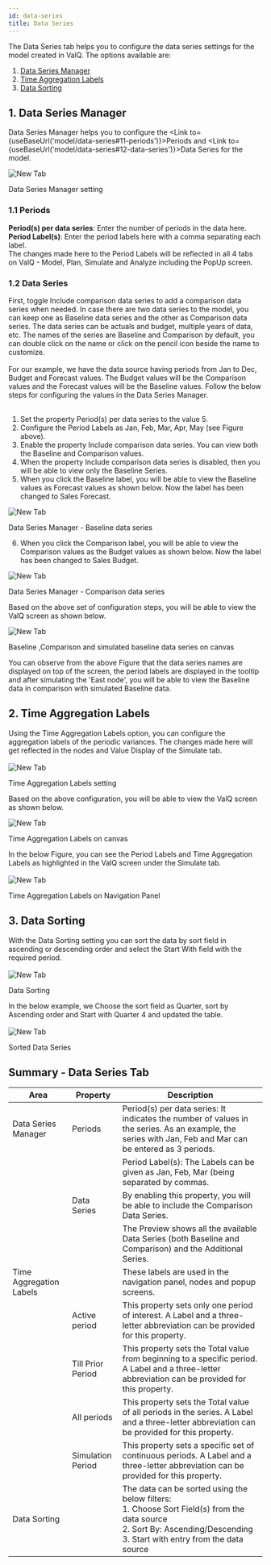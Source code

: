 ```yaml
---
id: data-series
title: Data Series
---
```



The Data Series tab helps you to configure the data series settings for the model created in ValQ. The options available are:

1. [Data Series Manager](#1-data-series-manager)
1. [Time Aggregation Labels](#2-time-aggregation-labels)
1. [Data Sorting](#3-data-sorting)

## 1. Data Series Manager

Data Series Manager helps you to configure the <Link to={useBaseUrl('model/data-series#11-periods')}>Periods</Link> and <Link to={useBaseUrl('model/data-series#12-data-series')}>Data Series</Link> for the model.

<div style={{ textAlign: "center" }}>
  <Zoom>
    <img alt="New Tab" src={useBaseUrl("/doc-images/model/ds2.png")} />
  </Zoom>
  <div class="center"><p>Data Series Manager setting</p></div>
</div>

### 1.1 Periods

**Period(s) per data series**: Enter the number of periods in the data here. <br />
**Period Label(s)**: Enter the period labels here with a comma separating each label.<br />
The changes made here to the Period Labels will be reflected in all 4 tabs on ValQ - Model,
Plan, Simulate and Analyze including the PopUp screen.

### 1.2 Data Series

<div style={{ textAlign: "justify" }}>
  First, toggle Include comparison data series to add a comparison data series
  when needed. In case there are two data series to the model, you can keep one
  as Baseline data series and the other as Comparison data series. The data
  series can be actuals and budget, multiple years of data, etc. The names of
  the series are Baseline and Comparison by default, you can double click on the
  name or click on the pencil icon beside the name to customize.
</div> <br />

<div style={{ textAlign: "justify" }}>
  For our example, we have the data source having periods from Jan to Dec,
  Budget and Forecast values. The Budget values will be the Comparison values
  and the Forecast values will be the Baseline values. Follow the below steps
  for configuring the values in the Data Series Manager.
</div> <br />

1.  Set the property Period(s) per data series to the value 5.
2.  Configure the Period Labels as Jan, Feb, Mar, Apr, May (see Figure
    above).
3.  Enable the property Include comparison data series. You can view
    both the Baseline and Comparison values.
4.  When the property Include comparison data series is disabled, then
    you will be able to view only the Baseline Series.
5.  When you click the Baseline label, you will be able to view the
    Baseline values as Forecast values as shown below. Now the label
    has been changed to Sales Forecast.

<div class="center">
  <Zoom>
    <img alt="New Tab" src={useBaseUrl("/doc-images/model/ds3.png")} />
  </Zoom>
  <p>Data Series Manager - Baseline data series</p>
</div>

6.  When you click the Comparison label, you will be able to view the
    Comparison values as the Budget values as shown below. Now the label
    has been changed to Sales Budget.

<div class="center">
  <Zoom>
    <img alt="New Tab" src={useBaseUrl("/doc-images/model/ds4.png")} />
  </Zoom>
  <p>Data Series Manager - Comparison data series</p>
</div>

Based on the above set of configuration steps, you will be able to view
the ValQ screen as shown below.

<div class="center">
  <Zoom>
    <img alt="New Tab" src={useBaseUrl("/doc-images/model/ds5.png")} />
  </Zoom>
  <p>Baseline ,Comparison and simulated baseline data series on canvas</p>
</div>

<div style={{ textAlign: "justify" }}>
  You can observe from the above Figure that the data series names are displayed
  on top of the screen, the period labels are displayed in the tooltip and after
  simulating the 'East node', you will be able to view the Baseline data in
  comparison with simulated Baseline data.
</div>

## 2. Time Aggregation Labels

<div style={{ textAlign: "justify" }}>
  Using the Time Aggregation Labels option, you can configure the aggregation
  labels of the periodic variances. The changes made here will get reflected in
  the nodes and Value Display of the Simulate tab.
</div> <br />

<div style={{ textAlign: "center" }}>
  <Zoom>
    <img alt="New Tab" src={useBaseUrl("/doc-images/model/ds6.png")} />
  </Zoom>
  <div class="center"><p>Time Aggregation Labels setting</p></div>
</div>

Based on the above configuration, you will be able to view the ValQ screen as shown below.

<div class="center">
  <Zoom>
    <img alt="New Tab" src={useBaseUrl("/doc-images/model/ds7.png")} />
  </Zoom>
  <p>Time Aggregation Labels on canvas</p>
</div>

<div style={{ textAlign: "justify" }}>
  In the below Figure, you can see the Period Labels and Time Aggregation Labels
  as highlighted in the ValQ screen under the Simulate tab.
</div> <br />

<div style={{ textAlign : "center" }}>
  <Zoom>
    <img alt="New Tab" src={useBaseUrl("/doc-images/model/ds8.png")} />
  </Zoom>
  <div class="center"><p>Time Aggregation Labels on Navigation Panel</p></div>
</div>

## 3. Data Sorting

<div style={{ textAlign: "justify" }}>
  With the Data Sorting setting you can sort the data by sort field in ascending
  or descending order and select the Start With field with the required period.
</div> <br />

<div class="center">
  <Zoom>
    <img alt="New Tab" src={useBaseUrl("/doc-images/model/ds9.png")} />
  </Zoom>
  <p>Data Sorting</p>
</div>

<div style={{ textAlign: "justify" }}>
  In the below example, we Choose the sort field as Quarter, sort by Ascending
  order and Start with Quarter 4 and updated the table.
</div> <br />

<div class="center">
  <Zoom>
    <img alt="New Tab" src={useBaseUrl("/doc-images/model/ds10.png")} />
  </Zoom>
  <p>Sorted Data Series</p>
</div>

## Summary - Data Series Tab

| Area                    | Property          | Description                                                                                                                                                                              |
| ----------------------- | ----------------- | ---------------------------------------------------------------------------------------------------------------------------------------------------------------------------------------- |
| Data Series Manager     | Periods           | Period(s) per data series: It indicates the number of values in the series. As an example, the series with Jan, Feb and Mar can be entered as 3 periods.                                 |
|                         |                   | Period Label(s): The Labels can be given as Jan, Feb, Mar (being separated by commas.                                                                                                    |
|                         | Data Series       | By enabling this property, you will be able to include the Comparison Data Series.                                                                                                       |
|                         |                   | The Preview shows all the available Data Series (both Baseline and Comparison) and the Additional Series.                                                                                |
| Time Aggregation Labels |                   | These labels are used in the navigation panel, nodes and popup screens.                                                                                                                  |
|                         | Active period     | This property sets only one period of interest. A Label and a three-letter abbreviation can be provided for this property.                                                               |
|                         | Till Prior Period | This property sets the Total value from beginning to a specific period. A Label and a three-letter abbreviation can be provided for this property.                                           |
|                         | All periods       | This property sets the Total value of all periods in the series. A Label and a three-letter abbreviation can be provided for this property.                                              |
|                         | Simulation Period | This property sets a specific set of continuous periods. A Label and a three-letter abbreviation can be provided for this property.                                                      |
| Data Sorting            |                   | The data can be sorted using the below filters: <br/> 1. Choose Sort Field(s) from the data source <br/> 2. Sort By: Ascending/Descending <br/> 3. Start with entry from the data source |
